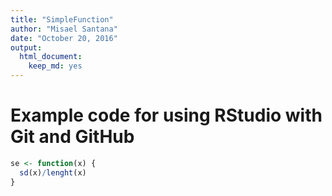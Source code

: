 ```yaml
---
title: "SimpleFunction"
author: "Misael Santana"
date: "October 20, 2016"
output: 
  html_document: 
    keep_md: yes
---
```


# Example code for using RStudio with Git and GitHub
```r
se <- function(x) {
  sd(x)/lenght(x)
}
```